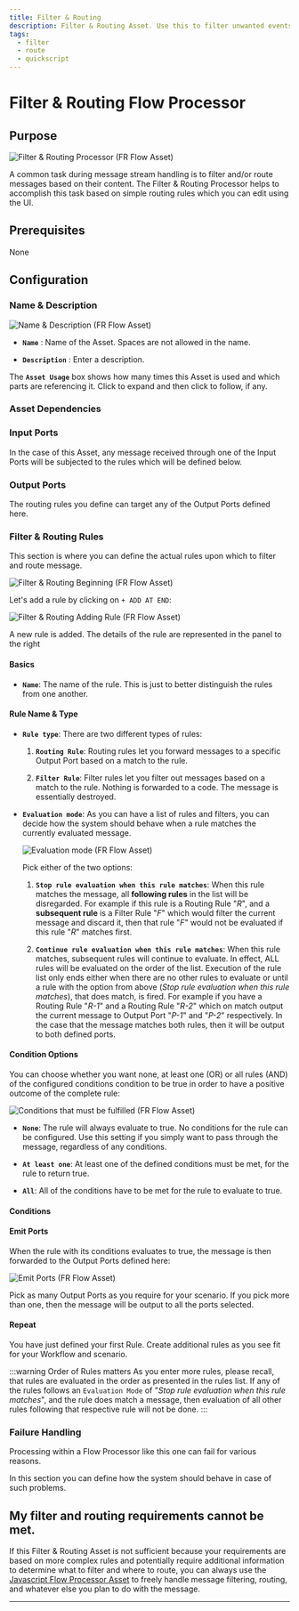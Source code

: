 ```yaml
---
title: Filter & Routing
description: Filter & Routing Asset. Use this to filter unwanted events and/or route events based on content.
tags:
  - filter
  - route
  - quickscript
---
```



# Filter & Routing Flow Processor

## Purpose

![Filter & Routing Processor (FR Flow Asset)](.asset-flow-filterrouting_images/6f1f14ca.png)

A common task during message stream handling is to filter and/or route messages based on their content.
The Filter & Routing Processor helps to accomplish this task based on simple routing rules which you can edit using the UI.

## Prerequisites

None

## Configuration

### Name & Description

![Name & Description (FR Flow Asset)](.asset-flow-filterrouting_images/91f8dc02.png)

* **`Name`** : Name of the Asset. Spaces are not allowed in the name.

* **`Description`** : Enter a description.

The **`Asset Usage`** box shows how many times this Asset is used and which parts are referencing it. Click to expand
and then click to follow, if any.

### Asset Dependencies

<AssetDependency></AssetDependency>

### Input Ports

<InputPorts></InputPorts>

In the case of this Asset, any message received through one of the Input Ports will be subjected to the rules which will be defined below.

### Output Ports

<OutputPorts></OutputPorts>

The routing rules you define can target any of the Output Ports defined here.

### Filter & Routing Rules

This section is where you can define the actual rules upon which to filter and route message.

![Filter & Routing Beginning (FR Flow Asset)](.asset-flow-filterrouting_images/af4bd9e2.png)

Let's add a rule by clicking on `+ ADD AT END`:

![Filter & Routing Adding Rule (FR Flow Asset)](.asset-flow-filterrouting_images/0410396f.png)

A new rule is added. The details of the rule are represented in the panel to the right

#### Basics

* **`Name`**: The name of the rule. This is just to better distinguish the rules from one another.

#### Rule Name & Type

* **`Rule type`**:
  There are two different types of rules:
    1. **`Routing Rule`**: Routing rules let you forward messages to a specific Output Port based on a match to the rule.

    2. **`Filter Rule`**: Filter rules let you filter out messages based on a match to the rule.
       Nothing is forwarded to a code. The message is essentially destroyed.

* **`Evaluation mode`**:
  As you can have a list of rules and filters, you can decide how the system should behave when a rule matches the currently evaluated message.

  ![Evaluation mode (FR Flow Asset)](.asset-flow-filterrouting_images/a38faebb.png)

  Pick either of the two options:
    1. **`Stop rule evaluation when this rule matches`**:
       When this rule matches the message, all **following rules** in the list will be disregarded.
       For example if this rule is a Routing Rule "_R_", and a **subsequent rule** is a Filter Rule "_F_" which would filter the current message and discard it, then that rule "_F_" would not be
       evaluated if this rule "_R_" matches first.

    2. **`Continue rule evaluation when this rule matches`**:
       When this rule matches, subsequent rules will continue to evaluate.
       In effect, ALL rules will be evaluated on the order of the list.
       Execution of the rule list only ends either when there are no other rules to evaluate or until a rule with the option from above (_Stop rule evaluation when this rule matches_), that does
       match, is fired.
       For example if you have a Routing Rule "_R-1_" and a Routing Rule "_R-2_" which on match output the current message to Output Port "_P-1_" and "_P-2_" respectively.
       In the case that the message matches both rules, then it will be output to both defined ports.

#### Condition Options

You can choose whether you want none, at least one (OR) or all rules (AND) of the configured conditions condition to be true in order to have a positive outcome of the complete rule:

![Conditions that must be fulfilled (FR Flow Asset)](.asset-flow-filterrouting_images/e025c16d.png)

* **`None`**: The rule will always evaluate to true. No conditions for the rule can be configured.
  Use this setting if you simply want to pass through the message, regardless of any conditions.

* **`At least one`**: At least one of the defined conditions must be met, for the rule to return true.

* **`All`**: All of the conditions have to be met for the rule to evaluate to true.

#### Conditions

<AssetConditions></AssetConditions>

#### Emit Ports

When the rule with its conditions evaluates to true, the message is then forwarded to the Output Ports defined here:

![Emit Ports (FR Flow Asset)](.asset-flow-filterrouting_images/48e8f672.png)

Pick as many Output Ports as you require for your scenario.
If you pick more than one, then the message will be output to all the ports selected.

#### Repeat

You have just defined your first Rule.
Create additional rules as you see fit for your Workflow and scenario.

:::warning Order of Rules matters
As you enter more rules, please recall, that rules are evaluated in the order as presented in the rules list.
If any of the rules follows an `Evaluation Mode` of "_Stop rule evaluation when this rule matches_", and the rule does match a message, then evaluation of all other rules following that respective
rule will not be done.
:::

### Failure Handling

<FailureHandling></FailureHandling>

Processing within a Flow Processor like this one can fail for various reasons.

In this section you can define how the system should behave in case of such problems.

## My filter and routing requirements cannot be met.

If this Filter & Routing Asset is not sufficient because your requirements are based on more complex rules and potentially require additional information to determine what to filter and where to
route, you can always use the [Javascript Flow Processor Asset](../processors-flow/asset-flow-javascript) to freely handle message filtering, routing, and whatever else you plan to do with
the message.


---

<WipDisclaimer></WipDisclaimer>
